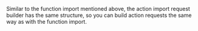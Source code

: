 Similar to the function import mentioned above, the action import request builder has the same structure, so you can build action requests the same way as with the function import.
